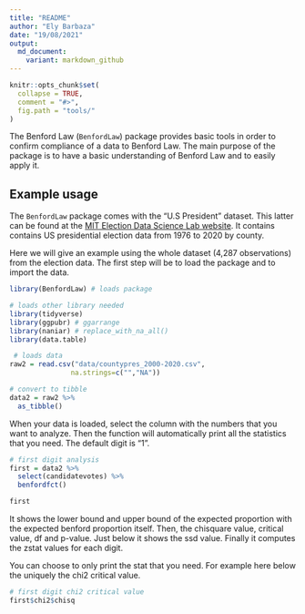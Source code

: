 ```yaml
---
title: "README"
author: "Ely Barbaza"
date: "19/08/2021"
output: 
  md_document:
    variant: markdown_github
---
```


```r
knitr::opts_chunk$set(
  collapse = TRUE,
  comment = "#>",
  fig.path = "tools/"
)
```

The Benford Law (`BenfordLaw`) package provides basic tools in order to confirm compliance of a data to Benford Law.
The main purpose of the package is to have a basic understanding of Benford Law and to easily apply it.

## Example usage

The `BenfordLaw` package comes with the "U.S President" dataset. This latter can be found at the [MIT Election Data Science Lab website](https://electionlab.mit.edu/data).
It contains contains US presidential election data from 1976 to 2020 by county.

Here we will give an example using the whole dataset (4,287 observations) from the election data.
The first step will be to load the package and to import the data.


```r
library(BenfordLaw) # loads package 

# loads other library needed
library(tidyverse)
library(ggpubr) # ggarrange
library(naniar) # replace_with_na_all()
library(data.table)

 # loads data
raw2 = read.csv("data/countypres_2000-2020.csv",
               na.strings=c("","NA"))

# convert to tibble
data2 = raw2 %>%
  as_tibble()
```

When your data is loaded, select the column with the numbers that you want to analyze.
Then the function will automatically print all the statistics that you need.
The default digit is "1".

```r
# first digit analysis
first = data2 %>% 
  select(candidatevotes) %>%
  benfordfct()

first
```


It shows the lower bound and upper bound of the expected proportion with the expected benford proportion itself.
Then, the chisquare value, critical value, df and p-value. Just below it shows the ssd value.
Finally it computes the zstat values for each digit.


You can choose to only print the stat that you need. For example here below the uniquely the chi2 critical value.

```r
# first digit chi2 critical value
first$chi2$chisq

```








